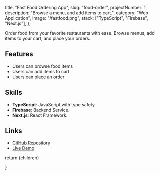   title: "Fast Food Ordering App",
  slug: "food-order",
  projectNumber: 1,
  description:
    "Browse a menu, and add items to cart.",
  category: "Web Application",
  image: "/fastfood.png",
  stack: ["TypeScript", "Firebase", "Next.js"],
};


Order food from your favorite restaurants with ease. Browse menus, add items to your cart, and place your orders.

## Features

- Users can browse food items
- Users can add items to cart
- Users can place an order

## Skills

- **TypeScript**: JavaScript with type safety.
- **Firebase**: Backend Service.
- **Next.js**: React Framework.

## Links

- [GitHub Repository](https://github.com/colinguinane1/fast-food-app)
- [Live Demo](https://food.colinguinane.com)

return <MdxLayout>{children}</MdxLayout>

}




